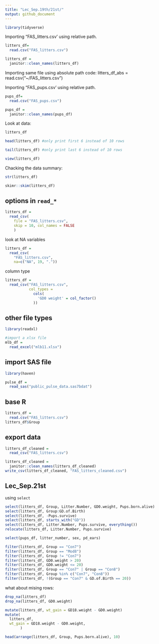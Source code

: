 ```yaml
---
title: "Lec_Sep.19th/21st/"
output: github_document
---
```


```r
library(tidyverse)
```

Importing "FAS_litters.csv' using relative path.

```r
litters_df=
  read.csv("FAS_litters.csv")

litters_df =
  janitor::clean_names(litters_df)
```

Importing same file using absolute path code: litters_df_abs = read.csv("\~/FAS_litters.csv")

Importing "FAS_pups.csv' using relative path.

```r
pups_df=
  read.csv("FAS_pups.csv")

pups_df =
  janitor::clean_names(pups_df)
```

Look at data:

```r
litters_df

head(litters_df) #only print first 6 instead of 10 rows

tail(litters_df) #only print last 6 instead of 10 rows
```

```r
view(litters_df)
```

Chacking the data summary:

```r
str(litters_df)

skimr::skim(litters_df)
```

## options in `read_*`

```r
litters_df = 
  read_csv(
    file = "FAS_litters.csv",
    skip = 10, col_names = FALSE
    )
```

look at NA variables

```r
litters_df =
  read_csv(
    "FAS_litters.csv", 
    na=c("NA", 19, "."))
```

column type

```r
litters_df =
  read_csv("FAS_litters.csv",
           col_types = 
             cols(
               'GD0 weight' = col_factor()
             ))
```

## other file types

```r
library(readxl)
```

```r
#import a xlsx file
mlb_df =
  read_excel("mlb11.xlsx")
```

## import SAS file

```r
library(haven)
```

```r
pulse_df = 
  read_sas("public_pulse_data.sas7bdat")
```

## base R

```r
litters_df =
  read.csv("FAS_litters.csv")
litters_df$Group
```

## export data

```r
litters_df_cleaned =
  read_csv("FAS_litters.csv")

litters_df_cleaned =
  janitor::clean_names(litters_df_cleaned)
write_csv(litters_df_cleaned, "FAS_litters_cleaned.csv")
```

## Lec_Sep.21st

using `select`

```r
select(litters_df, Group, Litter.Number, GD0.weight, Pups.born.alive)
select(litters_df, Group:GD.of.Birth)
select(litters_df, -Pups.survive)
select(litters_df, starts_with("GD"))
select(litters_df, Litter.Number, Pups.survive, everything())
relocate(litters_df, Litter.Number, Pups.survive)
```

```r
select(pups_df, litter_number, sex, pd_ears)
```

```r
filter(litters_df, Group == "Con7")
filter(litters_df, Group == "Mod8")
filter(litters_df, Group != "Con7")
filter(litters_df, GD0.weight > 20)
filter(litters_df, GD0.weight <= 20)
filter(litters_df, Group == "Con7" | Group == "Con8")
filter(litters_df, Group %in% c("Con7", "Con8"))
filter(litters_df, !(Group == "Con7" & GD.of.Birth == 20))
```
what about mising rows:
```r
drop_na(litters_df)
drop_na(litters_df, GD0.weight)
```

```r
mutate(litters_df, wt_gain = GD18.weight - GD0.weight)
mutate(
  litters_df, 
  wt_gain = GD18.weight - GD0.weight,
       )
```

```r
head(arrange(litters_df, Group, Pups.born.alive), 10)
```

